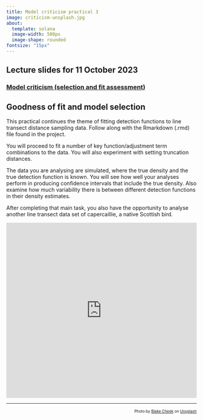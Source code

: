 ```yaml
---
title: Model criticism practical 3
image: criticism-unsplash.jpg
about: 
  template: solana
  image-width: 500px
  image-shape: rounded
fontsize: "15px"
---
```


::: {.callout-tip}
## Lecture slides for 11 October 2023

### [Model criticism (selection and fit assessment)](../lectures/BlockC-22.pdf)
:::

## Goodness of fit and model selection

This practical continues the theme of fitting detection functions to line transect distance sampling data.  Follow along with the Rmarkdown (.rmd) file found in the project.

You will proceed to fit a number of key function/adjustment term combinations to the data.  You will also experiment with setting truncation distances.

The data you are analysing are simulated, where the true density and the true detection function is known.  You will see how well your analyses perform in producing confidence intervals that include the true density.  Also examine how much variability there is between different detection functions in their density estimates.

After completing that main task, you also have the opportunity to analyse another line transect data set of capercaillie, a native Scottish bird.

<div style="position: relative; padding-bottom: 91.9931856899489%; height: 0;"><iframe src="https://www.loom.com/embed/4774a1fea6994db7a913f85cc295ab2e?sid=4c5392a0-76db-4684-af64-211b4d311dea" frameborder="0" webkitallowfullscreen mozallowfullscreen allowfullscreen style="position: absolute; top: 0; left: 0; width: 100%; height: 100%;"></iframe></div>

---
<p style="font-size: x-small; text-align:right">Photo by <a href="https://unsplash.com/@blakecheekk?utm_source=unsplash&utm_medium=referral&utm_content=creditCopyText">Blake Cheek</a> on <a href="https://unsplash.com/s/photos/outdoor?utm_source=unsplash&utm_medium=referral&utm_content=creditCopyText">Unsplash</a></p>
  